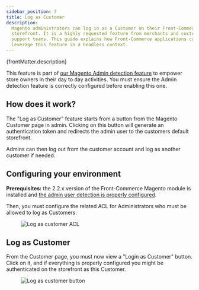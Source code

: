 ```yaml
---
sidebar_position: 7
title: Log as Customer
description:
  Magento administrators can log in as a Customer on their Front-Commerce
  storefront. It is a highly requested feature from merchants and customer
  support teams. This guide explains how Front-Commerce applications can
  leverage this feature in a headless context.
---
```



<SinceVersion tag="2.3" />
<p>{frontMatter.description}</p>

This feature is part of
[our Magento Admin detection feature](/docs/magento2/detect-admin-users) to
empower store owners in their day to day activities. You must ensure the Admin
detection feature is correctly configured before enabling this one.

## How does it work?

The "Log as Customer" feature starts from a button from the Magento Customer
page in admin. Clicking on this button will generate an authentication token and
redirects the admin user to the customers default storefront.

Admins can then log out from the customer account and log as another customer if
needed.

## Configuring your environment

**Prerequisites:** the 2.2.x version of the Front-Commerce Magento module is
installed and
[the admin user detection is properly configured](/docs/magento2/detect-admin-users#configuring-your-environment).

Then, you must configure the related ACL for Administrators who must be allowed
to log as Customers:

<Figure>

![Log as customer ACL](./assets/admin-log-as-customer-acl.png)

</Figure>

## Log as Customer

From the Customer page, you must now view a "Login as Customer" button. Click on
it, and if everything is properly configured you might be authenticated on the
storefront as this Customer.

<Figure>

![Log as customer button](./assets/admin-log-as-customer-button.png)

</Figure>
